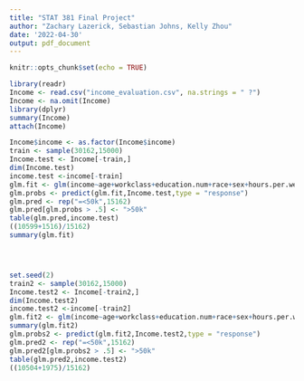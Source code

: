 ```yaml
---
title: "STAT 381 Final Project"
author: "Zachary Lazerick, Sebastian Johns, Kelly Zhou"
date: '2022-04-30'
output: pdf_document
---
```


```r
knitr::opts_chunk$set(echo = TRUE)
```





```r
library(readr)
Income <- read.csv("income_evaluation.csv", na.strings = " ?")
Income <- na.omit(Income)
library(dplyr)
summary(Income)
attach(Income)
```




```r
Income$income <- as.factor(Income$income)
train <- sample(30162,15000)
Income.test <- Income[-train,]
dim(Income.test)
income.test <-income[-train]
glm.fit <- glm(income~age+workclass+education.num+race+sex+hours.per.week, data = Income, family = binomial,subset = train)
glm.probs <- predict(glm.fit,Income.test,type = "response")
glm.pred <- rep("=<50k",15162)
glm.pred[glm.probs > .5] <- ">50k"
table(glm.pred,income.test)
((10599+1516)/15162)
summary(glm.fit)





```
```r
set.seed(2)
train2 <- sample(30162,15000)
Income.test2 <- Income[-train2,]
dim(Income.test2)
income.test2 <-income[-train2]
glm.fit2 <- glm(income~age+workclass+education.num+race+sex+hours.per.week+marital.status, data = Income, family = binomial,subset = train2)
summary(glm.fit2)
glm.probs2 <- predict(glm.fit2,Income.test2,type = "response")
glm.pred2 <- rep("=<50k",15162)
glm.pred2[glm.probs2 > .5] <- ">50k"
table(glm.pred2,income.test2)
((10504+1975)/15162)
```
